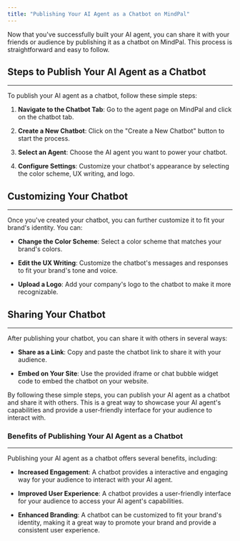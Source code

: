 ```yaml
---
title: "Publishing Your AI Agent as a Chatbot on MindPal"
---
```


Now that you've successfully built your AI agent, you can share it with your friends or audience by publishing it as a chatbot on MindPal. This process is straightforward and easy to follow.

## Steps to Publish Your AI Agent as a Chatbot

***

To publish your AI agent as a chatbot, follow these simple steps:

1. **Navigate to the Chatbot Tab**: Go to the agent page on MindPal and click on the chatbot tab.

2. **Create a New Chatbot**: Click on the "Create a New Chatbot" button to start the process.

3. **Select an Agent**: Choose the AI agent you want to power your chatbot.

4. **Configure Settings**: Customize your chatbot's appearance by selecting the color scheme, UX writing, and logo.

## Customizing Your Chatbot

***

Once you've created your chatbot, you can further customize it to fit your brand's identity. You can:

* **Change the Color Scheme**: Select a color scheme that matches your brand's colors.

* **Edit the UX Writing**: Customize the chatbot's messages and responses to fit your brand's tone and voice.

* **Upload a Logo**: Add your company's logo to the chatbot to make it more recognizable.

## Sharing Your Chatbot

***

After publishing your chatbot, you can share it with others in several ways:

* **Share as a Link**: Copy and paste the chatbot link to share it with your audience.

* **Embed on Your Site**: Use the provided iframe or chat bubble widget code to embed the chatbot on your website.

By following these simple steps, you can publish your AI agent as a chatbot and share it with others. This is a great way to showcase your AI agent's capabilities and provide a user-friendly interface for your audience to interact with.

### Benefits of Publishing Your AI Agent as a Chatbot

***

Publishing your AI agent as a chatbot offers several benefits, including:

* **Increased Engagement**: A chatbot provides a interactive and engaging way for your audience to interact with your AI agent.

* **Improved User Experience**: A chatbot provides a user-friendly interface for your audience to access your AI agent's capabilities.

* **Enhanced Branding**: A chatbot can be customized to fit your brand's identity, making it a great way to promote your brand and provide a consistent user experience.